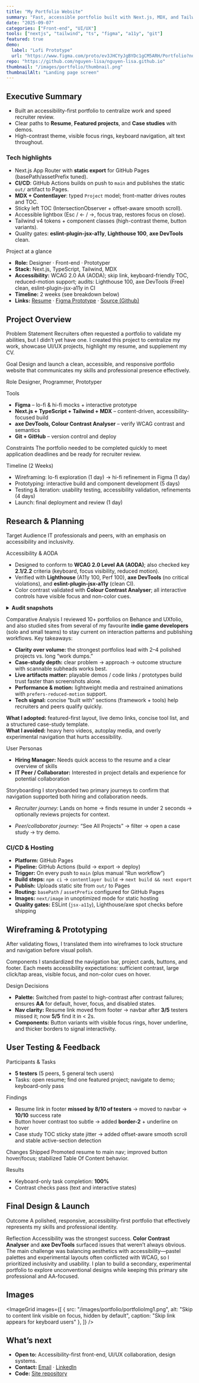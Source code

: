 ```yaml
---
title: "My Portfolio Website"
summary: "Fast, accessible portfolio built with Next.js, MDX, and Tailwind. Showcases UI/UX work with keyboard-first navigation and accessibility throughout."
date: "2025-09-07"
categories: ["Front-end", "UI/UX"]
tools: ["nextjs", "tailwind", "ts", "figma", "a11y", "git"]
featured: true
demo:
  label: "Lofi Prototype"
  url: "https://www.figma.com/proto/ev3JHCYyJgBYDc1gCM5ARH/Portfolio?node-id=0-1&t=DGX0Ilqi9XBD2rzU-1"
repo: "https://github.com/nguyen-lisa/nguyen-lisa.github.io"
thumbnail: "/images/portfolio/thumbnail.png"
thumbnailAlt: "Landing page screen" 
---
```


## Executive Summary
- Built an accessibility-first portfolio to centralize work and speed recruiter review.
- Clear paths to **Resume**, **Featured projects**, and **Case studies** with demos.
- High-contrast theme, visible focus rings, keyboard navigation, alt text throughout.

### Tech highlights
- Next.js App Router with **static export** for GitHub Pages (basePath/assetPrefix tuned).
- **CI/CD**: GitHub Actions builds on push to `main` and publishes the static `out/` artifact to Pages.
- **MDX + Contentlayer**: typed `Project` model; front-matter drives routes and TOC.
- Sticky left TOC (IntersectionObserver + offset-aware smooth scroll).
- Accessible lightbox (Esc / ← / →, focus trap, restores focus on close).
- Tailwind v4 tokens + component classes (high-contrast theme, button variants).
- Quality gates: **eslint-plugin-jsx-a11y**, **Lighthouse 100**, **axe DevTools** clean.

<Subhead>Project at a glance</Subhead>

- **Role:** Designer · Front-end · Prototyper  
- **Stack:** Next.js, TypeScript, Tailwind, MDX  
- **Accessibility:** WCAG 2.0 AA (AODA); skip link, keyboard-friendly TOC, reduced-motion support; audits: Lighthouse 100, axe DevTools (Free) clean, eslint-plugin-jsx-a11y in CI
- **Timeline:** 2 weeks (see breakdown below)  
- **Links:** <a href="/LisaNguyenResume.pdf" target="_blank" rel="noreferrer">Resume</a> · [Figma Prototype](https://www.figma.com/proto/ev3JHCYyJgBYDc1gCM5ARH/Portfolio?node-id=0-1&t=DGX0Ilqi9XBD2rzU-1) · [Source (Github)](repo: "https://github.com/nguyen-lisa/nguyen-lisa.github.io")

## Project Overview
<Subhead>Problem Statement</Subhead>
Recruiters often requested a portfolio to validate my abilities, but I didn’t yet have one. I created this project to centralize my work, showcase UI/UX projects, highlight my resume, and supplement my CV.

<Subhead>Goal</Subhead>
Design and launch a clean, accessible, and responsive portfolio website that communicates my skills and professional presence effectively.

<Subhead>Role</Subhead>
Designer, Programmer, Prototyper

<Subhead>Tools</Subhead>
- **Figma** – lo-fi & hi-fi mocks + interactive prototype  
- **Next.js + TypeScript + Tailwind + MDX** – content-driven, accessibility-focused build  
- **axe DevTools, Colour Contrast Analyser** – verify WCAG contrast and semantics  
- **Git + GitHub** – version control and deploy

<Subhead>Constraints</Subhead>
The portfolio needed to be completed quickly to meet application deadlines and be ready for recruiter review.

<Subhead>Timeline (2 Weeks)</Subhead>
- Wireframing: lo-fi exploration (1 day) → hi-fi refinement in Figma (1 day)  
- Prototyping: interactive build and component development (5 days)  
- Testing & iteration: usability testing, accessibility validation, refinements (4 days)  
- Launch: final deployment and review (1 day)

## Research & Planning
<Subhead>Target Audience</Subhead>
IT professionals and peers, with an emphasis on accessibility and inclusivity.

<Subhead>Accessibility & AODA</Subhead>

- Designed to conform to **WCAG 2.0 Level AA (AODA)**; also checked key **2.1/2.2** criteria (keyboard, focus visibility, reduced motion).
- Verified with **Lighthouse** (A11y 100, Perf 100), **axe DevTools** (no critical violations), and **eslint-plugin-jsx-a11y** (clean CI).
- Color contrast validated with **Colour Contrast Analyser**; all interactive controls have visible focus and non-color cues.

<details>
  <summary><strong>Audit snapshots</strong></summary>

- Lighthouse (Mobile): **Performance 100 / Accessibility 100 / Best Practices 100 / SEO 100**
- Lighthouse (Desktop): **Performance 100 / Accessibility 100 / Best Practices 100 / SEO 100**
- axe DevTools (Free) on Home + Case Study: **0 critical** violations (date: 2025-09-07)

  <ImageGrid
    images={[
      { src: "/images/portfolio/axeHomeAudit.png",  alt: "axe DevTools audit summary for the Home page showing 0 critical violations; results panel visible",  caption: "axe DevTools — Home • 0 critical violations • 2025-09-07" },
      { src: "/images/portfolio/axeCaseAudit.png", alt: "axe DevTools audit summary for the Case Study page showing 0 critical violations; results panel visible", caption: "axe DevTools — Case Study • 0 critical violations • 2025-09-07" },
      { src: "/images/portfolio/lhMobile.png", alt: "Lighthouse Mobile summary for Home page showing 100 across all categories; runtime shows emulated mobile on slow 4G\"", caption: "Lighthouse — Home (Mobile) • 100/100/100/100 • Emulated Moto G Power, Slow 4G • 2025-09-07" },
      { src: "/images/portfolio/lhDesktop.png", alt: "Lighthouse Desktop summary for Home page showing 100 across all categories; runtime shows desktop emulation", caption: "Lighthouse — Home (Desktop) • 100/100/100/100 • Desktop emulation • 2025-09-07" },
      { src: "/images/portfolio/lhPortfolioDesktop.png", alt: "Lighthouse Desktop summary for Case Study page showing 100 across all categories; runtime shows desktop emulation", caption: "Lighthouse — Case Study (Desktop) • 100/100/100/100 • Desktop emulation • 2025-09-07" },
      { src: "/images/portfolio/lhPortfolioMobile.png", alt: "Lighthouse Mobile summary for Case Study page showing 100 across all categories; runtime shows desktop emulation", caption: "Lighthouse — Case Study (Mobile) • 100/100/100/100 • Desktop emulation • 2025-09-07" }
    ]}
  />
</details>

<Subhead>Comparative Analysis</Subhead>
I reviewed 10+ portfolios on Behance and UXfolio, and also studied sites from several of my favourite **indie game developers** (solo and small teams) to stay current on interaction patterns and publishing workflows. Key takeaways:

- **Clarity over volume:** the strongest portfolios lead with 2–4 polished projects vs. long “work dumps.”
- **Case-study depth:** clear problem → approach → outcome structure with scannable subheads works best.
- **Live artifacts matter:** playable demos / code links / prototypes build trust faster than screenshots alone.
- **Performance & motion:** lightweight media and restrained animations with `prefers-reduced-motion` support.
- **Tech signal:** concise “built with” sections (framework + tools) help recruiters and peers qualify quickly.

**What I adopted:** featured-first layout, live demo links, concise tool list, and a structured case-study template.  
**What I avoided:** heavy hero videos, autoplay media, and overly experimental navigation that hurts accessibility.

<Subhead>User Personas</Subhead>
- **Hiring Manager:** Needs quick access to the resume and a clear overview of skills  
- **IT Peer / Collaborator:** Interested in project details and experience for potential collaboration

<Subhead>Storyboarding</Subhead>
I storyboarded two primary journeys to confirm that navigation supported both hiring and collaboration needs.

- *Recruiter journey:* Lands on home → finds resume in under 2 seconds → optionally reviews projects for context.  


- *Peer/collaborator journey:* “See All Projects” → filter → open a case study → try demo.  

### CI/CD & Hosting

- **Platform:** GitHub Pages  
- **Pipeline:** GitHub Actions (build → export → deploy)  
- **Trigger:** On every push to `main` (plus manual “Run workflow”)  
- **Build steps:** `npm ci` → `contentlayer build` → `next build && next export`  
- **Publish:** Uploads static site from `out/` to Pages  
- **Routing:** `basePath` / `assetPrefix` configured for GitHub Pages  
- **Images:** `next/image` in unoptimized mode for static hosting  
- **Quality gates:** ESLint (`jsx-a11y`), Lighthouse/axe spot checks before shipping

## Wireframing & Prototyping
After validating flows, I translated them into wireframes to lock structure and navigation before visual polish.

<Subhead>Components</Subhead>
I standardized the navigation bar, project cards, buttons, and footer. Each meets accessibility expectations: sufficient contrast, large click/tap areas, visible focus, and non-color cues on hover.

<Subhead>Design Decisions</Subhead>
- **Palette:** Switched from pastel to high-contrast after contrast failures; ensures **AA** for default, hover, focus, and disabled states.  
- **Nav clarity:** Resume link moved from footer → navbar after **3/5** testers missed it; now **5/5** find it in < 2s.  
- **Components:** Button variants with visible focus rings, hover underline, and thicker borders to signal interactivity.

## User Testing & Feedback
<Subhead>Participants & Tasks</Subhead>
- **5 testers** (5 peers, 5 general tech users)  
- Tasks: open resume; find one featured project; navigate to demo; keyboard-only pass

<Subhead>Findings</Subhead>
- Resume link in footer **missed by 8/10 of testers** → moved to navbar → **10/10** success rate
- Button hover contrast too subtle → added **border-2** + underline on hover  
- Case study TOC sticky state jitter → added offset-aware smooth scroll and stable active-section detection

<Subhead>Changes Shipped</Subhead>
Promoted resume to main nav; improved button hover/focus; stabilized Table Of Content behavior.

<Subhead>Results</Subhead>
- Keyboard-only task completion: **100%**  
- Contrast checks pass (text and interactive states)

## Final Design & Launch
<Subhead>Outcome</Subhead>
A polished, responsive, accessibility-first portfolio that effectively represents my skills and professional identity.  

<Subhead>Reflection</Subhead>
Accessibility was the strongest success. **Color Contrast Analyser** and **axe DevTools** surfaced issues that weren’t always obvious. The main challenge was balancing aesthetics with accessibility—pastel palettes and experimental layouts often conflicted with WCAG, so I prioritized inclusivity and usability. I plan to build a secondary, experimental portfolio to explore unconventional designs while keeping this primary site professional and AA-focused.

## Images
<ImageGrid
  images={[
    { src: "/images/portfolio/portfolioImg1.png", alt: "Skip to content link visible on focus, hidden by default", caption: "Skip link appears for keyboard users" },
  ]}
/>

## What’s next
- **Open to:** Accessibility-first front-end, UI/UX collaboration, design systems.
- **Contact:** [Email](mailto:lisanguyen.tech@yahoo.com) · [LinkedIn](https://www.linkedin.com/in/lisa-nguyen-48825a160/)
- **Code:** [Site repository](https://github.com/nguyen-lisa/nguyen-lisa.github.io)

